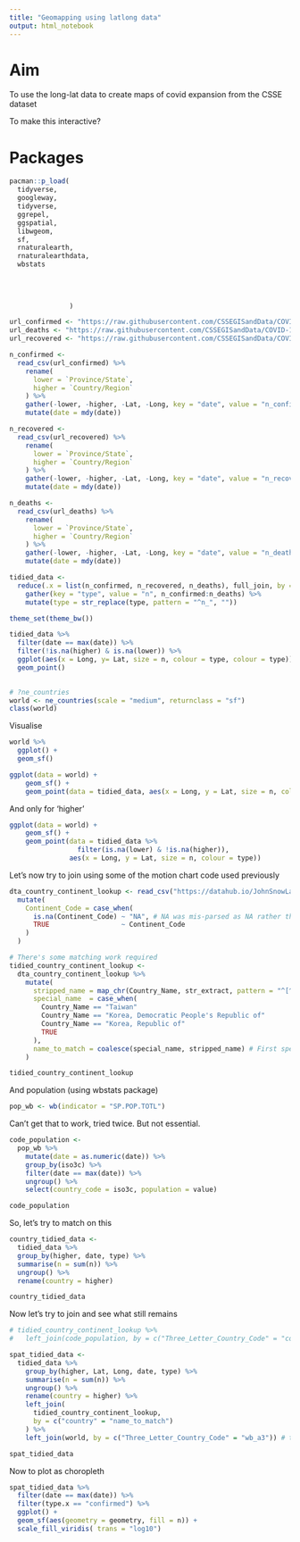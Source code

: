 ```yaml
---
title: "Geomapping using latlong data"
output: html_notebook
---
```



# Aim

To use the long-lat data to create maps of covid expansion from the CSSE dataset 

To make this interactive? 


# Packages 


```r
pacman::p_load(
  tidyverse, 
  googleway,
  tidyverse, 
  ggrepel,
  ggspatial,
  libwgeom,
  sf,
  rnaturalearth,
  rnaturalearthdata,
  wbstats
  
  
  
  
               )
```


```r
url_confirmed <- "https://raw.githubusercontent.com/CSSEGISandData/COVID-19/master/csse_covid_19_data/csse_covid_19_time_series/time_series_19-covid-Confirmed.csv"
url_deaths <- "https://raw.githubusercontent.com/CSSEGISandData/COVID-19/master/csse_covid_19_data/csse_covid_19_time_series/time_series_19-covid-Deaths.csv"
url_recovered <- "https://raw.githubusercontent.com/CSSEGISandData/COVID-19/master/csse_covid_19_data/csse_covid_19_time_series/time_series_19-covid-Recovered.csv"

```


```r
n_confirmed <- 
  read_csv(url_confirmed) %>% 
    rename(
      lower = `Province/State`,
      higher = `Country/Region`
    ) %>% 
    gather(-lower, -higher, -Lat, -Long, key = "date", value = "n_confirmed") %>% 
    mutate(date = mdy(date))

n_recovered <- 
  read_csv(url_recovered) %>% 
    rename(
      lower = `Province/State`,
      higher = `Country/Region`
    ) %>% 
    gather(-lower, -higher, -Lat, -Long, key = "date", value = "n_recovered") %>% 
    mutate(date = mdy(date))

n_deaths <- 
  read_csv(url_deaths) %>% 
    rename(
      lower = `Province/State`,
      higher = `Country/Region`
    ) %>% 
    gather(-lower, -higher, -Lat, -Long, key = "date", value = "n_deaths") %>% 
    mutate(date = mdy(date))

tidied_data <- 
  reduce(.x = list(n_confirmed, n_recovered, n_deaths), full_join, by = c("lower", "higher", "date", "Lat", "Long")) %>% 
    gather(key = "type", value = "n", n_confirmed:n_deaths) %>% 
    mutate(type = str_replace(type, pattern = "^n_", ""))


```
```r
theme_set(theme_bw())

```


```r
tidied_data %>% 
  filter(date == max(date)) %>% 
  filter(!is.na(higher) & is.na(lower)) %>% 
  ggplot(aes(x = Long, y= Lat, size = n, colour = type, colour = type)) +
  geom_point()
  
```


```r
# ?ne_countries 
world <- ne_countries(scale = "medium", returnclass = "sf")
class(world)
```

Visualise 

```r
world %>% 
  ggplot() + 
  geom_sf()

```


```r

ggplot(data = world) +
    geom_sf() +
    geom_point(data = tidied_data, aes(x = Long, y = Lat, size = n, colour = type))

```


And only for 'higher'

```r

ggplot(data = world) +
    geom_sf() +
    geom_point(data = tidied_data %>% 
                 filter(is.na(lower) & !is.na(higher)), 
               aes(x = Long, y = Lat, size = n, colour = type))


```

Let's now try to join using some of the motion chart code used previously


```r

dta_country_continent_lookup <- read_csv("https://datahub.io/JohnSnowLabs/country-and-continent-codes-list/r/country-and-continent-codes-list-csv.csv") %>% 
  mutate(
    Continent_Code = case_when(
      is.na(Continent_Code) ~ "NA", # NA was mis-parsed as NA rather than "NA" - North America!
      TRUE                  ~ Continent_Code
    )
  )

# There's some matching work required 
tidied_country_continent_lookup <- 
  dta_country_continent_lookup %>% 
    mutate(
      stripped_name = map_chr(Country_Name, str_extract, pattern = "^[^,]+"),
      special_name  = case_when(
        Country_Name == "Taiwan"                                        ~ "Taiwan*",
        Country_Name == "Korea, Democratic People's Republic of"        ~ "Korea, North",
        Country_Name == "Korea, Republic of"                            ~ "Korea, South",
        TRUE                                                            ~ NA_character_
      ),
      name_to_match = coalesce(special_name, stripped_name) # First special name, then if NA stripped name
    ) 

tidied_country_continent_lookup
```

And population (using wbstats package)

```r

pop_wb <- wb(indicator = "SP.POP.TOTL") 


```
Can't get that to work, tried twice. But not essential. 


```r

code_population <- 
  pop_wb %>%
    mutate(date = as.numeric(date)) %>% 
    group_by(iso3c) %>% 
    filter(date == max(date)) %>% 
    ungroup() %>% 
    select(country_code = iso3c, population = value)

code_population

```

So, let's try to match on this 

```r
country_tidied_data <- 
  tidied_data %>% 
  group_by(higher, date, type) %>% 
  summarise(n = sum(n)) %>% 
  ungroup() %>% 
  rename(country = higher)

country_tidied_data
```

Now let's try to join and see what still remains 


```r

# tidied_country_continent_lookup %>% 
#   left_join(code_population, by = c("Three_Letter_Country_Code" = "country_code"))

spat_tidied_data <- 
  tidied_data %>% 
    group_by(higher, Lat, Long, date, type) %>% 
    summarise(n = sum(n)) %>% 
    ungroup() %>% 
    rename(country = higher) %>% 
    left_join(
      tidied_country_continent_lookup,
      by = c("country" = "name_to_match")
    ) %>%  
    left_join(world, by = c("Three_Letter_Country_Code" = "wb_a3")) # there are a number of three letter country code, but using this for now

spat_tidied_data
```

Now to plot as choropleth

```r
spat_tidied_data %>% 
  filter(date == max(date)) %>% 
  filter(type.x == "confirmed") %>% 
  ggplot() + 
  geom_sf(aes(geometry = geometry, fill = n)) + 
  scale_fill_viridis( trans = "log10")

```